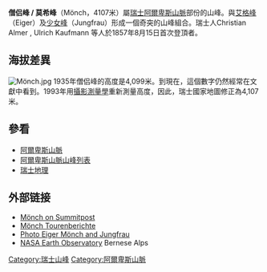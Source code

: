 {{Infobox Mountain
| 名稱 = 僧侣峰
| 照片 = Moench e.jpg
| 照片說明 = 莫希峰Mönch
| 海拔 =4,107米
| 位置 = [[瑞士|瑞士]]
| 山脈 = [[伯爾尼阿爾卑斯山脈|伯爾尼阿爾卑斯山脈]]
| 座標 = {{coord|46|33|30|N|7|59|50|E|region:CH_type:mountain}}
| 首次登頂 =1857年8月15日
| 最容易的攀登路線 =
| pushpin_map = Switzerland
| pushpin_map_caption = 莫希峰的位置
| latd=46 |latm=33 |lats=30 |latNS=N
| longd=7 |longm=59 |longs=50 |longEW=E
}}
'''僧侣峰 / 莫希峰'''（Mönch，4107米）屬[[瑞士|瑞士]][[阿爾卑斯山脈|阿爾卑斯山脈]]部份的山峰。與[[艾格峰|艾格峰]]（Eiger）及[[少女峰|少女峰]]（Jungfrau）形成一個奇突的山峰組合。瑞士人Christian Almer , Ulrich Kaufmann 等人於1857年8月15日首次登頂者。

== 海拔差異 ==
[[File:Mönch.jpg|thumb]]
1935年僧侣峰的高度是4,099米。到現在，這個數字仍然經常在文獻中看到。1993年用[[攝影測量學|攝影測量學]]重新測量高度，因此，瑞士國家地圖修正為4,107米。

== 參看 ==
*[[阿爾卑斯山脈|阿爾卑斯山脈]]
*[[阿爾卑斯山脈山峰列表|阿爾卑斯山脈山峰列表]]
*[[瑞士地理|瑞士地理]]

== 外部链接 ==
* [http://www.summitpost.org/mountains/mountain_link.pl?mountain_id=393 Mönch on Summitpost] {{Wayback|url=http://www.summitpost.org/mountains/mountain_link.pl?mountain_id=393 |date=20050210065326 }}
* [http://www.hikr.org/dir/Mönch_3490/ Mönch Tourenberichte] {{Wayback|url=http://www.hikr.org/dir/M%C3%B6nch_3490/ |date=20201030230328 }} {{de icon}}
* [http://www.fotogalerien.ch/index.php?gallery=26&&pct=20 Photo Eiger Mönch and Jungfrau] {{Wayback|url=http://www.fotogalerien.ch/index.php?gallery=26&&pct=20 |date=20190903222202 }}
* [https://web.archive.org/web/20080510110117/http://eol.jsc.nasa.gov/EarthObservatory/BerneseAlps_Switzerland.htm NASA Earth Observatory ] Bernese Alps

{{Authority control}}
{{Swiss-geo-stub}}

[[Category:瑞士山峰|Category:瑞士山峰]]
[[Category:阿爾卑斯山脈|Category:阿爾卑斯山脈]]